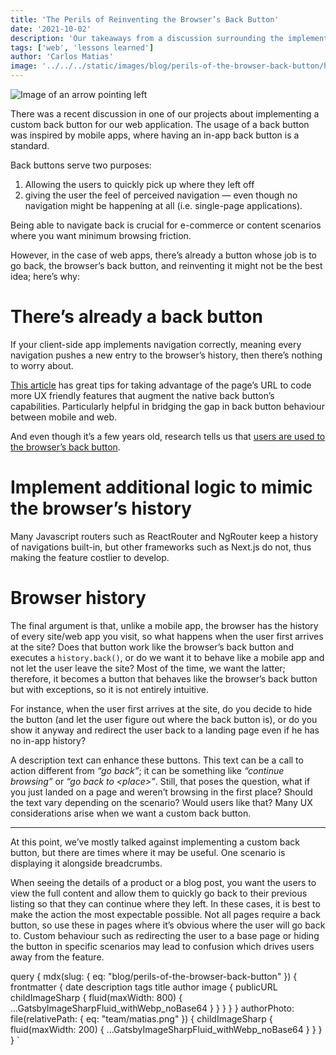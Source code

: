 ```yaml
---
title: 'The Perils of Reinventing the Browser’s Back Button'
date: '2021-10-02'
description: 'Our takeaways from a discussion surrounding the implementation of a custom back button for web apps'
tags: ['web', 'lessons learned']
author: 'Carlos Matias'
image: '../../../static/images/blog/perils-of-the-browser-back-button/header.jpg'
---
```



<Image
  src="blog/perils-of-the-browser-back-button/header.jpg"
  alt="Image of an arrow pointing left"
  caption="Photo by Nick Fewings on Unsplash"
/>

There was a recent discussion in one of our projects about implementing a custom back button for our web application. The usage of a back button was inspired by mobile apps, where having an in-app back button is a standard.

Back buttons serve two purposes:

1. Allowing the users to quickly pick up where they left off
2. giving the user the feel of perceived navigation — even though no navigation might be happening at all (i.e. single-page applications).

Being able to navigate back is crucial for e-commerce or content scenarios where you want minimum browsing friction.

However, in the case of web apps, there’s already a button whose job is to go back, the browser’s back button, and reinventing it might not be the best idea; here’s why:

# There’s already a back button
If your client-side app implements navigation correctly, meaning every navigation pushes a new entry to the browser’s history, then there’s nothing to worry about.

[This article](https://uxdesign.cc/design-with-the-web-in-mind-d9f9df2e8812) has great tips for taking advantage of the page’s URL to code more UX friendly features that augment the native back button’s capabilities. Particularly helpful in bridging the gap in back button behaviour between mobile and web.

And even though it’s a few years old, research tells us that [users are used to the browser’s back button](https://blog.mozilla.org/metrics/2010/07/01/firefox-main-window-study-a-heatmap-visualization/).

# Implement additional logic to mimic the browser’s history

Many Javascript routers such as ReactRouter and NgRouter keep a history of navigations built-in, but other frameworks such as Next.js do not, thus making the feature costlier to develop.

# Browser history

The final argument is that, unlike a mobile app, the browser has the history of every site/web app you visit, so what happens when the user first arrives at the site? Does that button work like the browser’s back button and executes a `history.back()`, or do we want it to behave like a mobile app and not let the user leave the site? Most of the time, we want the latter; therefore, it becomes a button that behaves like the browser’s back button but with exceptions, so it is not entirely intuitive.

For instance, when the user first arrives at the site, do you decide to hide the button (and let the user figure out where the back button is), or do you show it anyway and redirect the user back to a landing page even if he has no in-app history?

A description text can enhance these buttons. This text can be a call to action different from _“go back”_; it can be something like _“continue browsing”_ or _“go back to <place\>”_. Still, that poses the question, what if you just landed on a page and weren’t browsing in the first place? Should the text vary depending on the scenario? Would users like that? Many UX considerations arise when we want a custom back button.

---

At this point, we’ve mostly talked against implementing a custom back button, but there are times where it may be useful. One scenario is displaying it alongside breadcrumbs.

When seeing the details of a product or a blog post, you want the users to view the full content and allow them to quickly go back to their previous listing so that they can continue where they left. In these cases, it is best to make the action the most expectable possible.
Not all pages require a back button, so use these in pages where it’s obvious where the user will go back to. Custom behaviour such as redirecting the user to a base page or hiding the button in specific scenarios may lead to confusion which drives users away from the feature.


  query {
    mdx(slug: { eq: "blog/perils-of-the-browser-back-button" }) {
      frontmatter {
        date
        description
        tags
        title
        author
        image {
          publicURL
          childImageSharp {
            fluid(maxWidth: 800) {
              ...GatsbyImageSharpFluid_withWebp_noBase64
            }
          }
        }
      }
    }
    authorPhoto: file(relativePath: { eq: "team/matias.png" }) {
      childImageSharp {
        fluid(maxWidth: 200) {
          ...GatsbyImageSharpFluid_withWebp_noBase64
        }
      }
    }
  }
`
